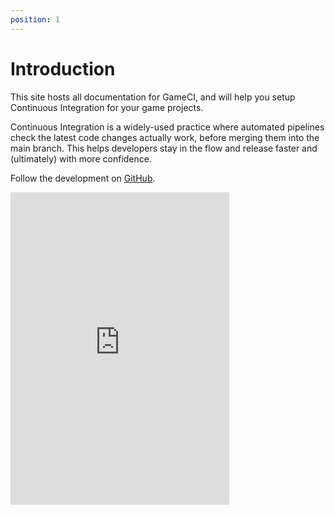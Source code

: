 ```yaml
---
position: 1
---
```


# Introduction

This site hosts all documentation for GameCI, and will help you setup Continuous Integration for your game projects.

Continuous Integration is a widely-used practice where automated pipelines check the
latest code changes actually work, before merging them into the main branch. This helps developers stay in the flow and release faster and (ultimately) with more confidence.

Follow the development on [GitHub](https://github.com/game-ci/documentation).

<iframe
  title="GameCI discord widget"
  src="https://discord.com/widget?id=710946343828455455&theme=dark"
  width="350"
  height="500"
  frameBorder="0"
  sandbox="allow-popups allow-popups-to-escape-sandbox allow-same-origin allow-scripts"
/>

Join the discussion on [Discord](https://game.ci/discord).
